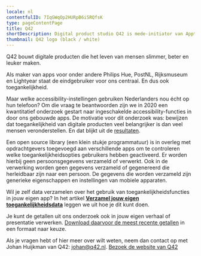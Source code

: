 ```yaml
---
locale: nl
contentfulID: 7IqGWqOp2HURpB6iSRQfsK
type: pageContentPage
title: Q42
shortDescription: Digital product studio Q42 is mede-initiator van Appt.org en maakt de library voor het meten van toegankelijkheidsfuncties in apps.
thumbnail: Q42 logo (black / white)
---
```


Q42 bouwt digitale producten die het leven van mensen slimmer, beter en leuker maken.

Als maker van apps voor onder andere Philips Hue, PostNL, Rijksmuseum en Lightyear staat de eindgebruiker voor ons centraal. En dus ook toegankelijkheid. 

Maar welke accessibility-instellingen gebruiken Nederlanders nou écht op hun telefoon? Om die vraag te beantwoorden zijn we in 2020 een kwantitatief onderzoek gestart naar ingeschakelde accessibility-­functies in door ons gebouwde apps. De motivatie voor dit onderzoek was: bewijzen dat toegankelijkheid van digitale producten veel belangrijker is dan veel mensen veronderstellen. En dat blijkt uit de [resultaten](/nl/stats).

Een open source library (een klein stukje programmatuur) is in overleg met opdrachtgevers toegevoegd aan verschillende apps om te controleren welke toegankelijkheidsopties gebruikers hebben geactiveerd. Er worden hierbij geen persoonsgegevens verzameld of verwerkt. Ook in de verwerking worden geen gegevens verzameld of gegenereerd die herleidbaar zijn naar een persoon. De gegevens die worden verzameld zijn generieke eigenschappen en instellingen van mobiele apparaten.  

Wil je zelf data verzamelen over het gebruik van toegankelijkheidsfuncties in jouw eigen app? In het artikel [**Verzamel jouw eigen toegankelijkheidsdata**](https://appt.org/nl/artikelen/verzamel-jouw-eigen-toegankelijkheidsdata) leggen we uit hoe je dit kunt doen.

Je kunt de getallen uit ons onderzoek ook in jouw eigen verhaal of presentatie verwerken. [Download daarvoor de meest recente getallen](/nl/stats/download-stats) in een formaat naar keuze.

Als je vragen hebt of hier meer over wilt weten, neem dan contact op met Johan Huijkman van Q42: [johan@q42.nl](mailto:johan@q42.nl).
[Bezoek de website van Q42](https://q42.nl/)